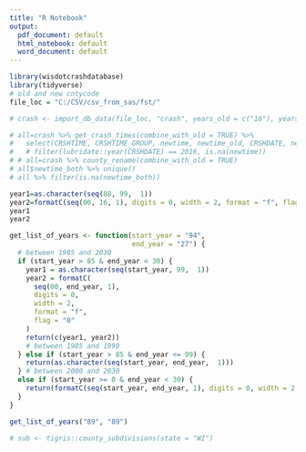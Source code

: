 ```yaml
---
title: "R Notebook"
output:
  pdf_document: default
  html_notebook: default
  word_document: default
---
```



```r
library(wisdotcrashdatabase)
library(tidyverse)
# old and new cntycode
file_loc = "C:/CSV/csv_from_sas/fst/"
```

```r
# crash <- import_db_data(file_loc, "crash", years_old = c("16"), years = c("17"), columns = c("RLTNTRWY", "CRSHLOC", "INTTYPE", "INTDIS", "CRSHTIME"))

# all=crash %>% get_crash_times(combine_with_old = TRUE) %>%
#   select(CRSHTIME, CRSHTIME_GROUP, newtime, newtime_old, CRSHDATE, newtime_both)# %>%
#   # filter(lubridate::year(CRSHDATE) == 2016, is.na(newtime))
# # all=crash %>% county_rename(combine_with_old = TRUE)
# all$newtime_both %>% unique()
# all %>% filter(is.na(newtime_both))
```

```r

year1=as.character(seq(88, 99,  1))
year2=formatC(seq(00, 16, 1), digits = 0, width = 2, format = "f", flag = "0")
year1
year2

get_list_of_years <- function(start_year = "94",
                              end_year = "27") {
  # between 1985 and 2030
  if (start_year > 85 & end_year < 30) {
    year1 = as.character(seq(start_year, 99,  1))
    year2 = formatC(
      seq(00, end_year, 1),
      digits = 0,
      width = 2,
      format = "f",
      flag = "0"
    )
    return(c(year1, year2))
    # between 1985 and 1999
  } else if (start_year > 85 & end_year <= 99) {
    return(as.character(seq(start_year, end_year,  1)))
  } # between 2000 and 2030
  else if (start_year >= 0 & end_year < 30) {
    return(formatC(seq(start_year, end_year, 1), digits = 0, width = 2, format = "f", flag = "0"))
  }
}

get_list_of_years("89", "89")
```
```r
# sub <- tigris::county_subdivisions(state = "WI")
```

